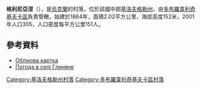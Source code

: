 {{coord|48|10|56|N|31|13|58|E|scale:100000_region:UA|display=title}}

'''格利尼亞涅'''（{{lang-uk|Глиняне}}），是[[烏克蘭|烏克蘭]]的村落，位於該國中部[[基洛夫格勒州|基洛夫格勒州]]，由[[多布羅韋利奇基夫卡區|多布羅韋利奇基夫卡區]]負責管轄，始建於1864年，面積2.02平方公里，海拔高度152米，2001年人口305，人口密度每平方公里151人。

==參考資料==
* [http://gska2.rada.gov.ua/pls/z7502/A005?rdat1=11.11.2008&rf7571=16620 Облікова картка]{{dead link|date=2018年3月 |bot=InternetArchiveBot |fix-attempted=yes }}
* [http://weather.in.ua/ua/kirovogradskaja/5219 Погода в селі Глиняне] {{Wayback|url=http://weather.in.ua/ua/kirovogradskaja/5219 |date=20160305103235 }}

{{DEFAULTSORT:Глиняне}}
[[Category:基洛夫格勒州村落|Category:基洛夫格勒州村落]]
[[Category:多布羅韋利奇基夫卡區村落|Category:多布羅韋利奇基夫卡區村落]]


{{Kirovohrad-geo-stub}}
